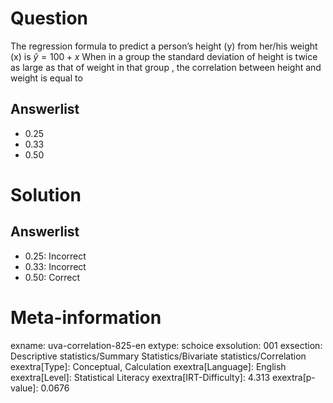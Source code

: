Question
========

The regression formula to predict a person's height (y) from her/his weight (x) is $\hat{y}=100+x$ 
When in a group the standard deviation of height is twice as large as that of weight in that group , the correlation between height and weight is equal to

Answerlist
----------

* 0.25
* 0.33
* 0.50

Solution
========

Answerlist
----------

* 0.25: Incorrect
* 0.33: Incorrect
* 0.50: Correct

Meta-information
================
exname: uva-correlation-825-en
extype: schoice
exsolution: 001
exsection: Descriptive statistics/Summary Statistics/Bivariate statistics/Correlation
exextra[Type]: Conceptual, Calculation
exextra[Language]: English
exextra[Level]: Statistical Literacy
exextra[IRT-Difficulty]: 4.313
exextra[p-value]: 0.0676
